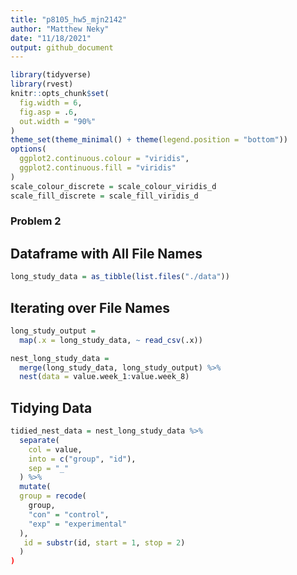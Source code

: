 ```yaml
---
title: "p8105_hw5_mjn2142"
author: "Matthew Neky"
date: "11/18/2021"
output: github_document
---
```


```r
library(tidyverse)
library(rvest)
knitr::opts_chunk$set(
  fig.width = 6,
  fig.asp = .6,
  out.width = "90%"
)
theme_set(theme_minimal() + theme(legend.position = "bottom"))
options(
  ggplot2.continuous.colour = "viridis",
  ggplot2.continuous.fill = "viridis"
)
scale_colour_discrete = scale_colour_viridis_d
scale_fill_discrete = scale_fill_viridis_d
```

### Problem 2

## Dataframe with All File Names

```r
long_study_data = as_tibble(list.files("./data"))
```

## Iterating over File Names

```r
long_study_output =
  map(.x = long_study_data, ~ read_csv(.x))

nest_long_study_data = 
  merge(long_study_data, long_study_output) %>% 
  nest(data = value.week_1:value.week_8)
```

## Tidying Data

```r
tidied_nest_data = nest_long_study_data %>% 
  separate(
    col = value,
    into = c("group", "id"),
    sep = "_"
  ) %>% 
  mutate(
  group = recode(
    group,
    "con" = "control",
    "exp" = "experimental"
  ),
   id = substr(id, start = 1, stop = 2)
  )
)
```

